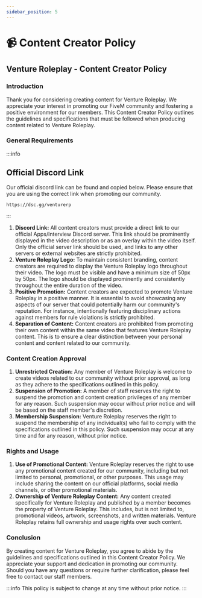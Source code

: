 ```yaml
---
sidebar_position: 5
---
```


# 📹 Content Creator Policy

## Venture Roleplay - Content Creator Policy

### Introduction

Thank you for considering creating content for Venture Roleplay. We appreciate your interest in promoting our FiveM community and fostering a positive environment for our members. This Content Creator Policy outlines the guidelines and specifications that must be followed when producing content related to Venture Roleplay.

### General Requirements

:::info

## Official Discord Link

Our official discord link can be found and copied below. Please ensure that you are using the correct link when promoting our community.

```
https://dsc.gg/venturerp
```

:::

1. **Discord Link:** All content creators must provide a direct link to our official Apps/Interview Discord server. This link should be prominently displayed in the video description or as an overlay within the video itself. Only the official server link should be used, and links to any other servers or external websites are strictly prohibited.
2. **Venture Roleplay Logo:** To maintain consistent branding, content creators are required to display the Venture Roleplay logo throughout their video. The logo must be visible and have a minimum size of 50px by 50px. The logo should be displayed prominently and consistently throughout the entire duration of the video.
3. **Positive Promotion:** Content creators are expected to promote Venture Roleplay in a positive manner. It is essential to avoid showcasing any aspects of our server that could potentially harm our community's reputation. For instance, intentionally featuring disciplinary actions against members for rule violations is strictly prohibited.
4. **Separation of Content:** Content creators are prohibited from promoting their own content within the same video that features Venture Roleplay content. This is to ensure a clear distinction between your personal content and content related to our community.

### Content Creation Approval

1. **Unrestricted Creation:** Any member of Venture Roleplay is welcome to create videos related to our community without prior approval, as long as they adhere to the specifications outlined in this policy.
2. **Suspension of Promotion:** A member of staff reserves the right to suspend the promotion and content creation privileges of any member for any reason. Such suspension may occur without prior notice and will be based on the staff member's discretion.
3. **Membership Suspension:** Venture Roleplay reserves the right to suspend the membership of any individual(s) who fail to comply with the specifications outlined in this policy. Such suspension may occur at any time and for any reason, without prior notice.

### Rights and Usage

1. **Use of Promotional Content:** Venture Roleplay reserves the right to use any promotional content created for our community, including but not limited to personal, promotional, or other purposes. This usage may include sharing the content on our official platforms, social media channels, or other promotional materials.
2. **Ownership of Venture Roleplay Content:** Any content created specifically for Venture Roleplay and published by a member becomes the property of Venture Roleplay. This includes, but is not limited to, promotional videos, artwork, screenshots, and written materials. Venture Roleplay retains full ownership and usage rights over such content.

### Conclusion

By creating content for Venture Roleplay, you agree to abide by the guidelines and specifications outlined in this Content Creator Policy. We appreciate your support and dedication in promoting our community. Should you have any questions or require further clarification, please feel free to contact our staff members.

:::info
This policy is subject to change at any time without prior notice.
:::
